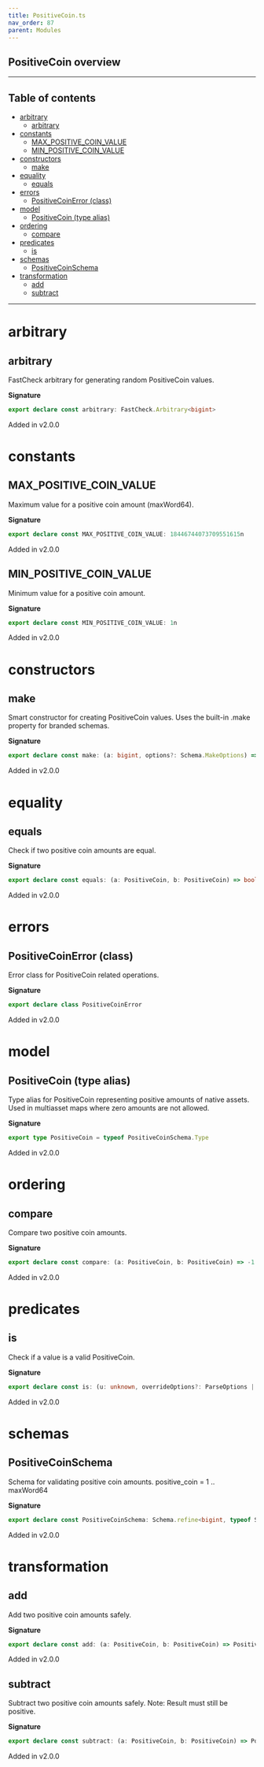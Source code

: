 ```yaml
---
title: PositiveCoin.ts
nav_order: 87
parent: Modules
---
```


## PositiveCoin overview

---

<h2 className="text-delta">Table of contents</h2>

- [arbitrary](#arbitrary)
  - [arbitrary](#arbitrary-1)
- [constants](#constants)
  - [MAX_POSITIVE_COIN_VALUE](#max_positive_coin_value)
  - [MIN_POSITIVE_COIN_VALUE](#min_positive_coin_value)
- [constructors](#constructors)
  - [make](#make)
- [equality](#equality)
  - [equals](#equals)
- [errors](#errors)
  - [PositiveCoinError (class)](#positivecoinerror-class)
- [model](#model)
  - [PositiveCoin (type alias)](#positivecoin-type-alias)
- [ordering](#ordering)
  - [compare](#compare)
- [predicates](#predicates)
  - [is](#is)
- [schemas](#schemas)
  - [PositiveCoinSchema](#positivecoinschema)
- [transformation](#transformation)
  - [add](#add)
  - [subtract](#subtract)

---

# arbitrary

## arbitrary

FastCheck arbitrary for generating random PositiveCoin values.

**Signature**

```ts
export declare const arbitrary: FastCheck.Arbitrary<bigint>
```

Added in v2.0.0

# constants

## MAX_POSITIVE_COIN_VALUE

Maximum value for a positive coin amount (maxWord64).

**Signature**

```ts
export declare const MAX_POSITIVE_COIN_VALUE: 18446744073709551615n
```

Added in v2.0.0

## MIN_POSITIVE_COIN_VALUE

Minimum value for a positive coin amount.

**Signature**

```ts
export declare const MIN_POSITIVE_COIN_VALUE: 1n
```

Added in v2.0.0

# constructors

## make

Smart constructor for creating PositiveCoin values.
Uses the built-in .make property for branded schemas.

**Signature**

```ts
export declare const make: (a: bigint, options?: Schema.MakeOptions) => bigint
```

Added in v2.0.0

# equality

## equals

Check if two positive coin amounts are equal.

**Signature**

```ts
export declare const equals: (a: PositiveCoin, b: PositiveCoin) => boolean
```

Added in v2.0.0

# errors

## PositiveCoinError (class)

Error class for PositiveCoin related operations.

**Signature**

```ts
export declare class PositiveCoinError
```

Added in v2.0.0

# model

## PositiveCoin (type alias)

Type alias for PositiveCoin representing positive amounts of native assets.
Used in multiasset maps where zero amounts are not allowed.

**Signature**

```ts
export type PositiveCoin = typeof PositiveCoinSchema.Type
```

Added in v2.0.0

# ordering

## compare

Compare two positive coin amounts.

**Signature**

```ts
export declare const compare: (a: PositiveCoin, b: PositiveCoin) => -1 | 0 | 1
```

Added in v2.0.0

# predicates

## is

Check if a value is a valid PositiveCoin.

**Signature**

```ts
export declare const is: (u: unknown, overrideOptions?: ParseOptions | number) => u is bigint
```

Added in v2.0.0

# schemas

## PositiveCoinSchema

Schema for validating positive coin amounts.
positive_coin = 1 .. maxWord64

**Signature**

```ts
export declare const PositiveCoinSchema: Schema.refine<bigint, typeof Schema.BigIntFromSelf>
```

Added in v2.0.0

# transformation

## add

Add two positive coin amounts safely.

**Signature**

```ts
export declare const add: (a: PositiveCoin, b: PositiveCoin) => PositiveCoin
```

Added in v2.0.0

## subtract

Subtract two positive coin amounts safely.
Note: Result must still be positive.

**Signature**

```ts
export declare const subtract: (a: PositiveCoin, b: PositiveCoin) => PositiveCoin
```

Added in v2.0.0
